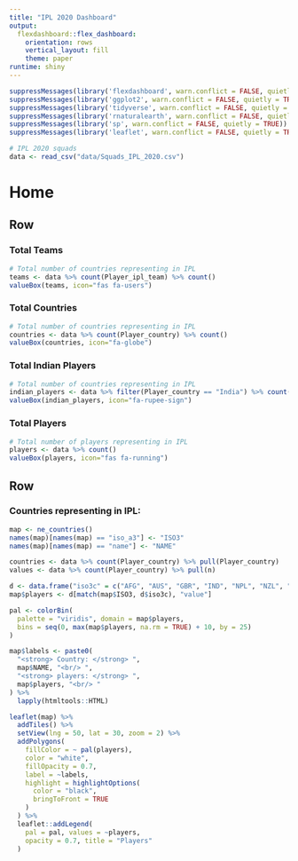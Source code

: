 ```yaml
---
title: "IPL 2020 Dashboard"
output: 
  flexdashboard::flex_dashboard:
    orientation: rows
    vertical_layout: fill
    theme: paper
runtime: shiny
---
```


```r
suppressMessages(library('flexdashboard', warn.conflict = FALSE, quietly = TRUE))
suppressMessages(library('ggplot2', warn.conflict = FALSE, quietly = TRUE))
suppressMessages(library('tidyverse', warn.conflict = FALSE, quietly = TRUE))
suppressMessages(library('rnaturalearth', warn.conflict = FALSE, quietly = TRUE))
suppressMessages(library('sp', warn.conflict = FALSE, quietly = TRUE))
suppressMessages(library('leaflet', warn.conflict = FALSE, quietly = TRUE))
```

```r
# IPL 2020 squads
data <- read_csv("data/Squads_IPL_2020.csv")
```

Home {data-icon="fa-table"}
=======================================================================

Row
-------------------------------------

### Total Teams

```r
# Total number of countries representing in IPL
teams <- data %>% count(Player_ipl_team) %>% count()
valueBox(teams, icon="fas fa-users")
```

### Total Countries

```r
# Total number of countries representing in IPL
countries <- data %>% count(Player_country) %>% count()
valueBox(countries, icon="fa-globe")
```

### Total Indian Players 

```r
# Total number of countries representing in IPL
indian_players <- data %>% filter(Player_country == "India") %>% count()
valueBox(indian_players, icon="fa-rupee-sign")
```

### Total Players

```r
# Total number of players representing in IPL
players <- data %>% count()
valueBox(players, icon="fas fa-running")
```

Row 
------------------------------------

### Countries representing in IPL:

```r
map <- ne_countries()
names(map)[names(map) == "iso_a3"] <- "ISO3"
names(map)[names(map) == "name"] <- "NAME"

countries <- data %>% count(Player_country) %>% pull(Player_country)
values <- data %>% count(Player_country) %>% pull(n)

d <- data.frame("iso3c" = c("AFG", "AUS", "GBR", "IND", "NPL", "NZL", "ZAF", "LKA", "JAM"), NAME = countries, value = values)
map$players <- d[match(map$ISO3, d$iso3c), "value"]

pal <- colorBin(
  palette = "viridis", domain = map$players,
  bins = seq(0, max(map$players, na.rm = TRUE) + 10, by = 25)
)

map$labels <- paste0(
  "<strong> Country: </strong> ",
  map$NAME, "<br/> ",
  "<strong> players: </strong> ",
  map$players, "<br/> "
) %>%
  lapply(htmltools::HTML)

leaflet(map) %>%
  addTiles() %>%
  setView(lng = 50, lat = 30, zoom = 2) %>%
  addPolygons(
    fillColor = ~ pal(players),
    color = "white",
    fillOpacity = 0.7,
    label = ~labels,
    highlight = highlightOptions(
      color = "black",
      bringToFront = TRUE
    )
  ) %>%
  leaflet::addLegend(
    pal = pal, values = ~players,
    opacity = 0.7, title = "Players"
  )
```


